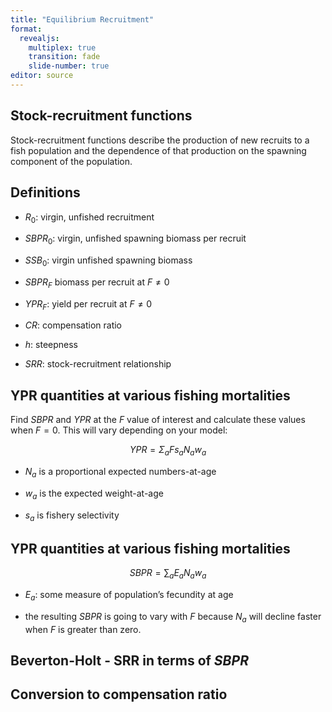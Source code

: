 ```yaml
---
title: "Equilibrium Recruitment"
format: 
  revealjs: 
    multiplex: true
    transition: fade
    slide-number: true
editor: source
---
```


## Stock-recruitment functions

Stock-recruitment functions describe the production of new recruits to a fish population and the dependence of that production on the spawning component of the population.

## Definitions

-   $R_0$: virgin, unfished recruitment

-   $SBPR_0$: virgin, unfished spawning biomass per recruit

-   $SSB_0$: virgin unfished spawning biomass

-   $SBPR_F$ biomass per recruit at $F \neq 0$

-   $YPR_F$: yield per recruit at $F \neq 0$

-   $CR$: compensation ratio

-   $h$: steepness

-   $SRR$: stock-recruitment relationship

## YPR quantities at various fishing mortalities

Find $SBPR$ and $YPR$ at the $F$ value of interest and calculate these values when $F = 0$. This will vary depending on your model:

$$
Y P R=\Sigma_{a} F s_{a} N_{a} w_{a}
$$

-   $N_a$ is a proportional expected numbers-at-age

-   $w_a$ is the expected weight-at-age

-   $s_a$ is fishery selectivity

## YPR quantities at various fishing mortalities

$$
SBPR = \sum_a E_a N_a w_a
$$

-   $E_a$: some measure of population's fecundity at age

-   the resulting $SBPR$ is going to vary with $F$ because $N_a$ will decline faster when $F$ is greater than zero.

## Beverton-Holt - SRR in terms of $SBPR$

## Conversion to compensation ratio
